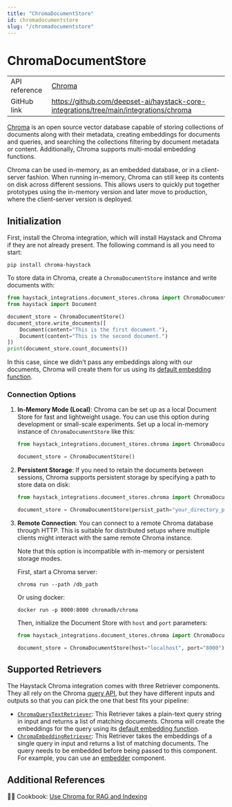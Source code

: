 ```yaml
---
title: "ChromaDocumentStore"
id: chromadocumentstore
slug: "/chromadocumentstore"
---
```


# ChromaDocumentStore

|  |  |
| --- | --- |
| API reference | [Chroma](/reference/integrations-chroma)                                                        |
| GitHub link   | https://github.com/deepset-ai/haystack-core-integrations/tree/main/integrations/chroma |

[Chroma](https://docs.trychroma.com/) is an open source vector database capable of storing collections of documents along with their metadata, creating embeddings for documents and queries, and searching the collections filtering by document metadata or content. Additionally, Chroma supports multi-modal embedding functions.

Chroma can be used in-memory, as an embedded database, or in a client-server fashion. When running in-memory, Chroma can still keep its contents on disk across different sessions. This allows users to quickly put together prototypes using the in-memory version and later move to production, where the client-server version is deployed.

## Initialization

First, install the Chroma integration, which will install Haystack and Chroma if they are not already present. The following command is all you need to start:

```shell
pip install chroma-haystack
```

To store data in Chroma, create a `ChromaDocumentStore` instance and write documents with:

```python
from haystack_integrations.document_stores.chroma import ChromaDocumentStore
from haystack import Document

document_store = ChromaDocumentStore()
document_store.write_documents([
    Document(content="This is the first document."),
    Document(content="This is the second document.")
])
print(document_store.count_documents())
```

In this case, since we didn’t pass any embeddings along with our documents, Chroma will create them for us using its [default embedding function](https://docs.trychroma.com/embeddings#default-all-minilm-l6-v2).

### Connection Options

1. **In-Memory Mode (Local)**: Chroma can be set up as a local Document Store for fast and lightweight usage. You can use this option during development or small-scale experiments. Set up a local in-memory instance of `ChromaDocumentStore` like this:

   ```python
   from haystack_integrations.document_stores.chroma import ChromaDocumentStore

   document_store = ChromaDocumentStore()
   ```
2. **Persistent Storage**: If you need to retain the documents between sessions, Chroma supports persistent storage by specifying a path to store data on disk:

   ```python
   from haystack_integrations.document_stores.chroma import ChromaDocumentStore

   document_store = ChromaDocumentStore(persist_path="your_directory_path")
   ```
3. **Remote Connection**: You can connect to a remote Chroma database through HTTP. This is suitable for distributed setups where multiple clients might interact with the same remote Chroma instance.

   Note that this option is incompatible with in-memory or persistent storage modes.

   First, start a Chroma server:

   ```shell
   chroma run --path /db_path
   ```

   Or using docker:

   ```shell
   docker run -p 8000:8000 chromadb/chroma
   ```

   Then, initialize the Document Store with `host` and `port` parameters:

   ```python
   from haystack_integrations.document_stores.chroma import ChromaDocumentStore

   document_store = ChromaDocumentStore(host="localhost", port="8000")
   ```

## Supported Retrievers

The Haystack Chroma integration comes with three Retriever components. They all rely on the Chroma [query API](https://docs.trychroma.com/reference/Collection#query), but they have different inputs and outputs so that you can pick the one that best fits your pipeline:

- [`ChromaQueryTextRetriever`](../pipeline-components/retrievers/chromaqueryretriever.mdx): This Retriever takes a plain-text query string in input and returns a list of matching documents. Chroma will create the embeddings for the query using its [default embedding function](https://docs.trychroma.com/embeddings#default-all-minilm-l6-v2).
- [`ChromaEmbeddingRetriever`](../pipeline-components/retrievers/chromaembeddingretriever.mdx): This Retriever takes the embeddings of a single query in input and returns a list of matching documents. The query needs to be embedded before being passed to this component. For example, you can use an [embedder](../pipeline-components/embedders.mdx) component.

## Additional References

:cook: Cookbook: [Use Chroma for RAG and Indexing](https://haystack.deepset.ai/cookbook/chroma-indexing-and-rag-examples)

